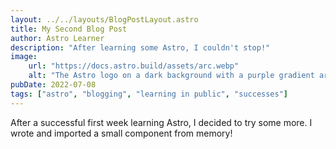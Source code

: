 ```yaml
---
layout: ../../layouts/BlogPostLayout.astro
title: My Second Blog Post
author: Astro Learner
description: "After learning some Astro, I couldn't stop!"
image:
    url: "https://docs.astro.build/assets/arc.webp"
    alt: "The Astro logo on a dark background with a purple gradient arc."
pubDate: 2022-07-08
tags: ["astro", "blogging", "learning in public", "successes"]
---
```

After a successful first week learning Astro, I decided to try some more. I wrote and imported a small component from memory!